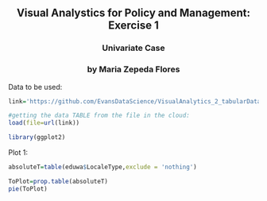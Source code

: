 <dr>
<center>
## Visual Analystics for Policy and Management: Exercise 1

### Univariate Case 

### by Maria Zepeda Flores
</center>

Data to be used:
```r
link='https://github.com/EvansDataScience/VisualAnalytics_2_tabularData/raw/master/data/eduwa.rda'

#getting the data TABLE from the file in the cloud:
load(file=url(link))
```
```r
library(ggplot2)
```

Plot 1:

```r
absoluteT=table(eduwa$LocaleType,exclude = 'nothing')

ToPlot=prop.table(absoluteT)
pie(ToPlot)
```

